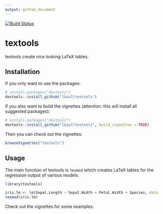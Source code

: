 ```yaml
---
output: github_document
---
```


<!-- README.md is generated from README.Rmd. -->

[![Build Status](https://travis-ci.org/lbau7/textools.svg?branch=master)](https://travis-ci.org/lbau7/textools)

# textools

textools create nice looking LaTeX tables.

## Installation

If you only want to use the packages:

```r
# install.packages("devtools")
devtools::install_github("lbau7/textools")
```
  
If you also want to build the vignettes (attention: this will install all suggested packages): 

```r
# install.packages("devtools")
devtools::install_github("lbau7/textools", build_vignettes = TRUE)
```
  
Then you can check out the vignettes:

```r
browseVignettes("textools")
```

## Usage

The main function of textools is `texmod` which creates LaTeX tables for the regression output of various models.

```r
library(textools)

iris.lm <- lm(Sepal.Length ~ Sepal.Width + Petal.Width + Species, data = iris)
texmod(iris.lm)
```

Check out the vignettes for some examples.